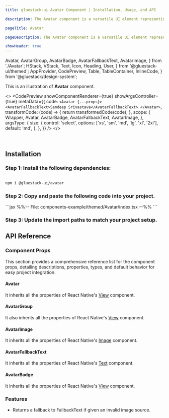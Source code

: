 ```yaml
---
title: gluestack-ui Avatar Component | Installation, Usage, and API

description: The Avatar component is a versatile UI element representing a user with profile pictures, initials, or a fallback icon. It adds a personal touch to the user interface, making it more engaging.

pageTitle: Avatar

pageDescription: The Avatar component is a versatile UI element representing a user with profile pictures, initials, or a fallback icon. It adds a personal touch to the user interface, making it more engaging.

showHeader: true
---
```



<Meta title="with-gluestack-style/components/Media And Icons/Avatar" />

  Avatar,
  AvatarGroup,
  AvatarBadge,
  AvatarFallbackText,
  AvatarImage,
} from './Avatar';
  HStack,
  VStack,
  Text,
  Icon,
  Heading,
  User,
} from '@gluestack-ui/themed';
  AppProvider,
  CodePreview,
  Table,
  TableContainer,
  InlineCode,
} from '@gluestack/design-system';


This is an illustration of **Avatar** component.

<>
  <CodePreview
    showComponentRenderer={true}
    showArgsController={true}
    metaData={{
      code: `
        <Avatar {...props}>
          <AvatarFallbackText>Sandeep Srivastava</AvatarFallbackText>
        </Avatar>
      `,
      transformCode: (code) => {
        return transformedCode(code);
      },
      scope: {
        Wrapper,
        Avatar,
        AvatarBadge,
        AvatarFallbackText,
        AvatarImage,
      },
      argsType: {
        size: {
          control: 'select',
          options: ['xs', 'sm', 'md', 'lg', 'xl', '2xl'],
          default: 'md',
        },
      },
    }}
  />
</>

<br />

## Installation

### Step 1: Install the following dependencies:

```bash

npm i @gluestack-ui/avatar

```

### Step 2: Copy and paste the following code into your project.

<CollapsibleCode>
  ```jsx 
%%-- File: components-example/themed/Avatar/index.tsx --%% 
```
</CollapsibleCode>

### Step 3: Update the import paths to match your project setup.

## API Reference

### Component Props

This section provides a comprehensive reference list for the component props, detailing descriptions, properties, types, and default behavior for easy project integration.

#### Avatar

It inherits all the properties of React Native's [View](https://reactnative.dev/docs/view) component.

#### AvatarGroup

It also inherits all the properties of React Native's [View](https://reactnative.dev/docs/view) component.

#### AvatarImage

It inherits all the properties of React Native's [Image](https://reactnative.dev/docs/image) component.

#### AvatarFallbackText

It inherits all the properties of React Native's [Text](https://reactnative.dev/docs/text) component.

#### AvatarBadge

It inherits all the properties of React Native's [View](https://reactnative.dev/docs/view) component.

### Features

- Returns a fallback to FallbackText if given an invalid image source.
